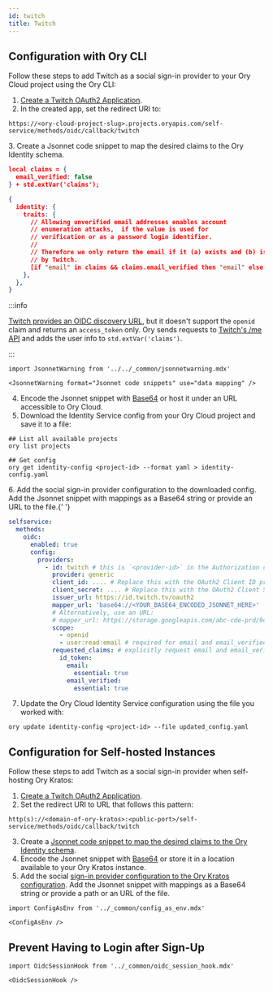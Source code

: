 ```yaml
---
id: twitch
title: Twitch
---
```


## Configuration with Ory CLI

Follow these steps to add Twitch as a social sign-in provider to your Ory Cloud
project using the Ory CLI:

1. [Create a Twitch OAuth2 Application](https://dev.twitch.tv/docs/authentication#registration).
2. In the created app, set the redirect URI to:

```shell
https://<ory-cloud-project-slug>.projects.oryapis.com/self-service/methods/oidc/callback/twitch
```

<a name="mapping"></a>
3. Create a Jsonnet code snippet to map the desired claims to the Ory Identity
schema.

```json
local claims = {
  email_verified: false
} + std.extVar('claims');

{
  identity: {
    traits: {
      // Allowing unverified email addresses enables account
      // enumeration attacks,  if the value is used for
      // verification or as a password login identifier.
      //
      // Therefore we only return the email if it (a) exists and (b) is marked verified
      // by Twitch.
      [if "email" in claims && claims.email_verified then "email" else null]: claims.email,
    },
  },
}
```

:::info

[Twitch provides an OIDC discovery URL](https://accounts.Twitch.com/.well-known/openid-configuration),
but it doesn't support the `openid` claim and returns an `access_token` only.
Ory sends requests to
[Twitch's /me API](https://developer.Twitch.com/documentation/web-api/reference/#/operations/get-current-users-profile)
and adds the user info to `std.extVar('claims')`.

:::

```mdx-code-block
import JsonnetWarning from '../../_common/jsonnetwarning.mdx'

<JsonnetWarning format="Jsonnet code snippets" use="data mapping" />
```

4. Encode the Jsonnet snippet with [Base64](https://www.base64encode.org/) or
   host it under an URL accessible to Ory Cloud.
5. Download the Identity Service config from your Ory Cloud project and save it
   to a file:

```shell
## List all available projects
ory list projects

## Get config
ory get identity-config <project-id> --format yaml > identity-config.yaml
```

<a name="config"></a>
6. Add the social sign-in provider configuration to the downloaded config. Add
the Jsonnet snippet with mappings as a Base64 string or provide an URL to the
file.{' '}

```yaml
selfservice:
  methods:
    oidc:
      enabled: true
      config:
        providers:
          - id: twitch # this is `<provider-id>` in the Authorization callback URL. DO NOT CHANGE IT ONCE SET!
            provider: generic
            client_id: .... # Replace this with the OAuth2 Client ID provided by Twitch
            client_secret: .... # Replace this with the OAuth2 Client Secret provided by Twitch
            issuer_url: https://id.twitch.tv/oauth2
            mapper_url: 'base64://<YOUR_BASE64_ENCODED_JSONNET_HERE>'
            # Alternatively, use an URL:
            # mapper_url: https://storage.googleapis.com/abc-cde-prd/9cac9717f007808bf17f22ce7f4295c739604b183f05ac4afb4
            scope:
              - openid
              - user:read:email # required for email and email_verified claims in the near future
            requested_claims: # explicitly request email and email_verified claims because twitch doesn't add them by default
              id_token:
                email:
                  essential: true
                email_verified:
                  essential: true
```

7. Update the Ory Cloud Identity Service configuration using the file you worked
   with:

```shell
ory update identity-config <project-id> --file updated_config.yaml
```

## Configuration for Self-hosted Instances

Follow these steps to add Twitch as a social sign-in provider when self-hosting
Ory Kratos:

1. [Create a Twitch OAuth2 Application](https://dev.twitch.tv/docs/authentication#registration).
2. Set the redirect URI to URL that follows this pattern:

```shell
http(s)://<domain-of-ory-kratos>:<public-port>/self-service/methods/oidc/callback/twitch
```

3. Create a
   [Jsonnet code snippet to map the desired claims to the Ory Identity schema](#mapping).
4. Encode the Jsonnet snippet with [Base64](https://www.base64encode.org/) or
   store it in a location available to your Ory Kratos instance.
5. Add the social
   [sign-in provider configuration to the Ory Kratos configuration](#config).
   Add the Jsonnet snippet with mappings as a Base64 string or provide a path or
   an URL of the file.

```mdx-code-block
import ConfigAsEnv from '../_common/config_as_env.mdx'

<ConfigAsEnv />
```

## Prevent Having to Login after Sign-Up

```mdx-code-block
import OidcSessionHook from '../_common/oidc_session_hook.mdx'

<OidcSessionHook />
```
